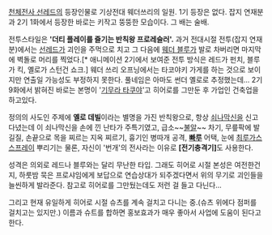 [[천체전사 선레드]]의 등장인물로 기상전대 웨더쓰리의 일원. 
1기 등장은 없다. 잡지 연재분과 2기 1화에서 등장한 바로는 키작고 뚱뚱한 모습이다. 그 배는 술배.

전투스타일은 ''' '더티 플레이를 즐기는 반칙왕 프로레슬러'. '''
과거 전대시절 전투(잡지 연재분)에서는 [[선레드]]가 괴인을 주먹으로 치고 그 다음에 [[웨더 블루]]가 발로 차버리면 마지막에 벽돌로 머리를 찍었다.[* 애니메이션 2기에서 보여준 전투 방식은 레드가 펀치, 블루가 킥, 옐로가 스턴건 쇼크.] 
웨더 쓰리 오프닝에서는 타코야키 가게를 하는 것으로 보이지만 연출일 가능성도 부정하지 못한다. 풀네임은 아마도 썬더 옐로로 추정했는데... 2기 9화에서 밝혀진 바로는 본명이 '[[기무라 타쿠야]]'고 히어로를 그만둔 후 가업인 건축업을 하고있다. 

정의의 사도인 주제에 '''옐로 데빌'''이라는 별명을 가진 반칙왕으로, 항상 [[게다|쇠나막신]]을 신고 다녔는데 이 쇠나막신을 손에 낀 난타가 주특기였고, 급소~~[[불알]]~~ 차기, 무릎팍에 발길질, 손끝으로 목을 찌르는 지옥 찌르기, 흉기인 병따개 공격, '''[[빠루]]''' 어택, 눈에 [[페퍼 스프레이|최루가스 스프레이]] 뿌리기는 물론, 자신이 '번개'의 전사라는 이유로 ''' [전기충격기]'''도 사용한다.  

성격은 의외로 레드나 블루와는 달리 무난한 타입. 그래도 히어로 시절 본성은 여전한건지, 하룻밤 묵은 프로샤임에게 보답으로 연습상대가 되주겠다면서 위의 무기로 괴인들을 늘씬하게 발라준다. 참고로 히어로를 그만뒀는데도 저런 걸 들고 다닌다... 

그리고 현재 유일하게 히어로 시절 슈츠를 계속 걸치고 다니는 중.(슈츠 위에다 점퍼를 걸치고는 있지만.)
이름과 슈트를 합하면 홍보효과가 매우 좋아서 사업에 도움이 된다고 한다.

